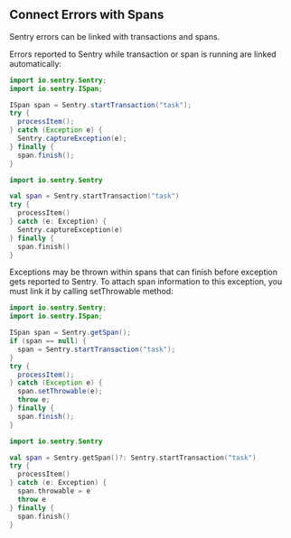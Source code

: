 ## Connect Errors with Spans

Sentry errors can be linked with transactions and spans.

Errors reported to Sentry while transaction or span is running are linked automatically:

```java {tabTitle:Java}
import io.sentry.Sentry;
import io.sentry.ISpan;

ISpan span = Sentry.startTransaction("task");
try {
  processItem();
} catch (Exception e) {
  Sentry.captureException(e);
} finally {
  span.finish();
}
```

```kotlin {tabTitle:Kotlin}
import io.sentry.Sentry

val span = Sentry.startTransaction("task")
try {
  processItem()
} catch (e: Exception) {
  Sentry.captureException(e)
} finally {
  span.finish()
}
```

Exceptions may be thrown within spans that can finish before exception gets reported to Sentry. To attach span information to this exception, you must link it by calling setThrowable method:

```java {tabTitle:Java}
import io.sentry.Sentry;
import io.sentry.ISpan;

ISpan span = Sentry.getSpan();
if (span == null) {
  span = Sentry.startTransaction("task");
}
try {
  processItem();
} catch (Exception e) {
  span.setThrowable(e);
  throw e;
} finally {
  span.finish();
}
```

```kotlin {tabTitle:Kotlin}
import io.sentry.Sentry

val span = Sentry.getSpan()?: Sentry.startTransaction("task")
try {
  processItem()
} catch (e: Exception) {
  span.throwable = e
  throw e
} finally {
  span.finish()
}
```
